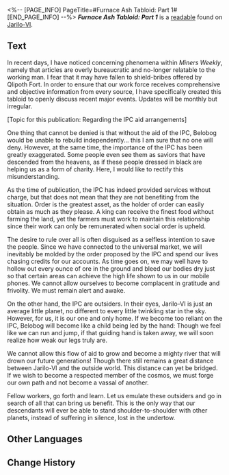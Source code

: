 <%-- [PAGE_INFO]
PageTitle=#Furnace Ash Tabloid: Part 1#
[END_PAGE_INFO] --%>
{{Readable Infobox
|id           = 258
|partIds      = 190507
|title        = ''Furnace Ash Tabloid: Part 1''
|image        = Item Jarilo-VI Readable 2.png
|world        = Jarilo-VI
|parts        = 1
|author       = <!--to be added-->
|description  = An Underground publication written by an anonymous non-official writer. It offers a rather pointed commentary on social issues.
|part1        = ''Furnace Ash Tabloid: Part 1''
|source1      = {{cx|Source missing}}
|characters   = Qlipoth
|factions     = Interastral Peace Corporation
}}
'''''Furnace Ash Tabloid: Part 1''''' is a [[readable]] found on [[Jarilo-VI]].
<!--
==Location==
{{Map Embed|<map name>|<marker id>}}
-->
==Text==
In recent days, I have noticed concerning phenomena within ''Miners Weekly'', namely that articles are overly bureaucratic and no-longer relatable to the working man. I fear that it may have fallen to shield-bribes offered by Qlipoth Fort. In order to ensure that our work force receives comprehensive and objective information from every source, I have specifically created this tabloid to openly discuss recent major events. Updates will be monthly but irregular.

[Topic for this publication: Regarding the IPC aid arrangements]

One thing that cannot be denied is that without the aid of the IPC, Belobog would be unable to rebuild independently... this I am sure that no one will deny. However, at the same time, the importance of the IPC has been greatly exaggerated. Some people even see them as saviors that have descended from the heavens, as if these people dressed in black are helping us as a form of charity. Here, I would like to rectify this misunderstanding.

As the time of publication, the IPC has indeed provided services without charge, but that does not mean that they are not benefiting from the situation. Order is the greatest asset, as the holder of order can easily obtain as much as they please. A king can receive the finest food without farming the land, yet the farmers must work to maintain this relationship since their work can only be remunerated when social order is upheld.

The desire to rule over all is often disguised as a selfless intention to save the people. Since we have connected to the universal market, we will inevitably be molded by the order proposed by the IPC and spend our lives chasing credits for our accounts. As time goes on, we may well have to hollow out every ounce of ore in the ground and bleed our bodies dry just so that certain areas can achieve the high life shown to us in our mobile phones. We cannot allow ourselves to become complacent in gratitude and frivolity. We must remain alert and awake.

On the other hand, the IPC are outsiders. In their eyes, Jarilo-VI is just an average little planet, no different to every little twinkling star in the sky. However, for us, it is our one and only home. If we become too reliant on the IPC, Belobog will become like a child being led by the hand: Though we feel like we can run and jump, if that guiding hand is taken away, we will soon realize how weak our legs truly are.

We cannot allow this flow of aid to grow and become a mighty river that will drown our future generations! Though there still remains a great distance between Jarilo-VI and the outside world. This distance can yet be bridged. If we wish to become a respected member of the cosmos, we must forge our own path and not become a vassal of another.

Fellow workers, go forth and learn. Let us emulate these outsiders and go in search of all that can bring us benefit. This is the only way that our descendants will ever be able to stand shoulder-to-shoulder with other planets, instead of suffering in silence, lost in the undertow.

<!--
==Trivia==
* 
-->
==Other Languages==
{{Other Languages
|en   = ''Furnace Ash Tabloid: Part 1''
|zhs  = 炉灰小报：第一期
|zht  = 爐灰小報：第一期
|ja   = 炉灰ポスト：第1号
|ko   = 용광로의 재 소식지: 제1기
|es   = Gaceta de la Ceniza del Horno I
|fr   = ''Scories Magazine : Partie 1''
|ru   = Газета «Печная зола». Выпуск I
|th   = หนังสือพิมพ์ธุลีในเตาหลอม: ฉบับที่ 1
|vi   = Tờ Báo Tro Tàn: Kỳ 1
|de   = Ofenasche Tabloid: 1. Ausgabe
|id   = Tabloid Abu Tungku: Edisi 1
|pt   = "Tabloide Cinza de Fornalha: Parte 1"
}}

==Change History==
{{Change History|1.4}}